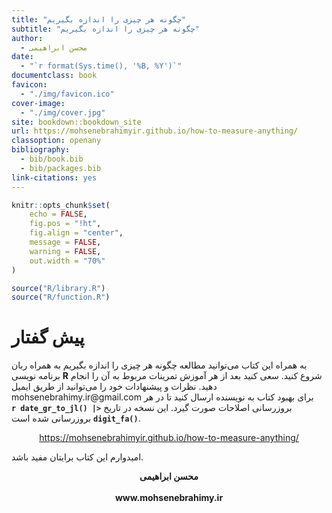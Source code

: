 ```yaml
--- 
title: "چگونه هر چیزی را اندازه بگیریم"
subtitle: "چگونه هر چیزی را اندازه بگیریم"
author:
  - محسن ابراهیمی
date: 
  - "`r format(Sys.time(), '%B, %Y')`"
documentclass: book
favicon: 
  - "./img/favicon.ico"
cover-image: 
  - "./img/cover.jpg"
site: bookdown::bookdown_site
url: https://mohsenebrahimyir.github.io/how-to-measure-anything/
classoption: openany
bibliography: 
  - bib/book.bib
  - bib/packages.bib
link-citations: yes
---
```


```r
knitr::opts_chunk$set(
	echo = FALSE,
	fig.pos = "!ht",
	fig.align = "center",
	message = FALSE,
	warning = FALSE,
	out.width = "70%"
)
```

```r
source("R/library.R")
source("R/function.R")
```


پیش گفتار {-}
================================================================================

به همراه این کتاب می‌توانید مطالعه 
چگونه هر چیزی را اندازه بگیریم
به همراه ربان برنامه نویسی 
**R**
شروع کنید.
سعی کنید بعد از هر آموزش تمرینات مربوط به آن را انجام دهید.
نظرات و پیشنهادات خود را می‌توانید از طریق ایمیل
mohsenebrahimy.ir@gmail.com
برای بهبود کتاب به نویسنده ارسال کنید
تا در هر بروزرسانی اصلاحات صورت گیرد. این نسخه در تاریخ
**[`r date_gr_to_jl() |> digit_fa()`]{dir=ltr}**
بروزرسانی شده است.

::: {.center data-latex=""}
<center>
[<https://mohsenebrahimyir.github.io/how-to-measure-anything/>]{dir=ltr}
</center>
:::

امیدوارم این کتاب برایتان مفید باشد.

::: {.center data-latex=""}
<center>
**محسن ابراهیمی**
</center>
<br/>
<center>
**www.mohsenebrahimy.ir**
</center>
:::



